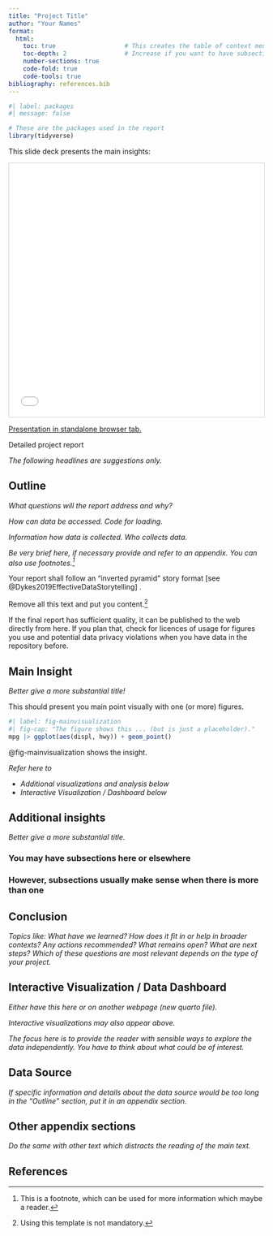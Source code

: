 ```yaml
---
title: "Project Title"
author: "Your Names"
format: 
  html:
    toc: true                   # This creates the table of context menu
    toc-depth: 2                # Increase if you want to have subsections in the table of context menu
    number-sections: true
    code-fold: true
    code-tools: true
bibliography: references.bib
---
```


```r
#| label: packages
#| message: false

# These are the packages used in the report
library(tidyverse)
```


This slide deck presents the main insights:

```{=html}
<iframe class="slide-deck" style="border:1px solid lightgray;" width="100%" height="500" src="presentation.html"></iframe>
```

[Presentation in standalone browser tab.](presentation.html){.internal target="_blank"}

Detailed project report

*The following headlines are suggestions only.*

## Outline

*What questions will the report address and why?*

*How can data be accessed. Code for loading.*

*Information how data is collected. Who collects data.*

*Be very brief here, if necessary provide and refer to an appendix. You can also use footnotes.^[This is a footnote, which can be used for more information which maybe a reader.]*

Your report shall follow an "inverted pyramid" story format [see @Dykes2019EffectiveDataStorytelling] .

Remove all this text and put you content.^[Using this template is not mandatory.]

:::{.callout-note}
If the final report has sufficient quality, it can be published to the web directly from here. 
If you plan that, check for licences of usage for figures you use and potential data privacy violations when you have data in the repository before.
:::


## Main Insight

*Better give a more substantial title!*

This should present you main point visually with one (or more) figures.

```r
#| label: fig-mainvisualization
#| fig-cap: "The figure shows this ... (but is just a placeholder)."
mpg |> ggplot(aes(displ, hwy)) + geom_point()
```

@fig-mainvisualization shows the insight.

*Refer here to*

- *Additional visualizations and analysis below*
- *Interactive Visualization / Dashboard below*

## Additional insights

*Better give a more substantial title.*

### You may have subsections here or elsewhere

### However, subsections usually make sense when there is more than one

## Conclusion

*Topics like: What have we learned? How does it fit in or help in broader contexts? Any actions recommended? What remains open? What are next steps? Which of these questions are most relevant depends on the type of your project.*

## Interactive Visualization / Data Dashboard {.appendix}

*Either have this here or on another webpage (new quarto file).*

*Interactive visualizations may also appear above.* 

*The focus here is to provide the reader with sensible ways to explore the data independently. You have to think about what could be of interest.*




## Data Source {.appendix}

*If specific information and details about the data source would be too long in the "Outline" section, put it in an appendix section.* 

## Other appendix sections {.appendix}

*Do the same with other text which distracts the reading of the main text. *

## References {.unnumbered .appendix}

::: {#refs}
:::
